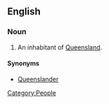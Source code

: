 ==English==

===Noun===
{{en-noun}}

# {{Australia|jocular}} An inhabitant of [[Queensland]].

{{1811|AU}}

====Synonyms====
* [[Queenslander]]

[[Category:People]]